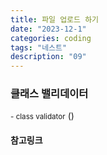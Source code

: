```yaml
---
title: 파일 업로드 하기
date: "2023-12-1"
categories: coding
tags: "네스트"
description: "09"
---
```


<HeadingNavigator />

### 클래스 밸리데이터
<small>- class validator</small>
()
<br />
#### 참고링크
[^1]: <Lnk text='Active Record vs Data Mapper' href='https://typeorm.io/active-record-data-mapper' />
[^2]: <Lnk text='Data Source Options' href='https://typeorm.io/data-source-options' />